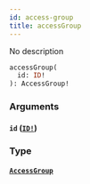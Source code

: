 ```yaml
---
id: access-group
title: accessGroup
---
```


No description

```graphql
accessGroup(
  id: ID!
): AccessGroup!

```

### Arguments

#### `id` ([`ID!`](/docs/graphql/scalars/id))

### Type

#### [`AccessGroup`](/docs/graphql/objects/access-group)
